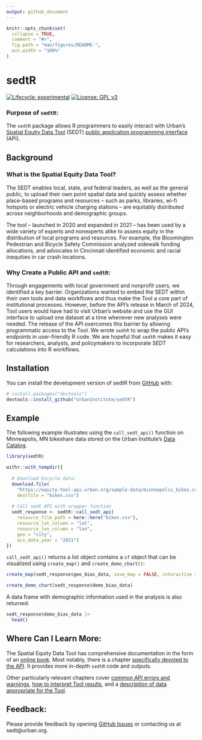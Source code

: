 ```yaml
---
output: github_document
---
```


<!-- README.md is generated from README.Rmd. Please edit that file -->

```r
knitr::opts_chunk$set(
  collapse = TRUE,
  comment = "#>",
  fig.path = "man/figures/README-",
  out.width = "100%"
)
```

# sedtR

<!-- badges: start -->
[![Lifecycle: experimental](https://img.shields.io/badge/lifecycle-experimental-orange.svg)](https://lifecycle.r-lib.org/articles/stages.html#experimental)
[![License: GPL v3](https://img.shields.io/badge/License-GPLv3-blue.svg)](https://www.gnu.org/licenses/gpl-3.0)
<!-- badges: end -->


### Purpose of `sedtR`:

The `sedtR` package allows R programmers to easily interact with Urban's [Spatial Equity Data Tool](https://apps.urban.org/features/equity-data-tool/) (SEDT) [public application programming interface](https://ui-research.github.io/sedt_documentation/api_documentation.html) (API). 

## Background

### What is the Spatial Equity Data Tool?
The SEDT enables local, state, and federal leaders, as well as the general public, to upload their own point spatial data and quickly assess whether place-based programs and resources – such as parks, libraries, wi-fi hotspots or electric vehicle charging stations – are equitably distributed across neighborhoods and demographic groups. 

The tool – launched in 2020 and expanded in 2021 – has been used by a wide variety of experts and nonexperts alike to assess equity in the distribution of local programs and resources. For example, the Bloomington Pedestrian and Bicycle Safety Commission analyzed sidewalk funding allocations, and advocates in Cincinnati identified economic and racial inequities in car crash locations. 

### Why Create a Public API and `sedtR`:
Through engagements with local government and nonprofit users, we identified a key barrier. Organizations wanted to embed the SEDT within their own tools and data workflows and thus make the Tool a core part of institutional processes. However, before the API's release in March of 2024, Tool users would have had to visit Urban’s website and use the GUI interface to upload one dataset at a time whenever new analyses were needed. The release of the API overcomes this barrier by allowing programmatic access to the Tool. We wrote `sedtR` to wrap the public API's endpoints in user-friendly R code. We are hopeful that `sedtR` makes it easy for researchers, analysts, and policymakers to incorporate SEDT calculations into R workflows. 


## Installation

You can install the development version of sedtR from [GitHub](https://github.com/) with:

``` r
# install.packages("devtools")
devtools::install_github("UrbanInstitute/sedtR")
```

## Example

The following example illustrates using the `call_sedt_api()` function on Minneapolis, MN bikeshare data stored on the Urban Institute's [Data Catalog](https://datacatalog.urban.org/).  

``` r
library(sedtR)

withr::with_tempdir({
  
  # Download bicycle data:
  download.file(
    "https://equity-tool-api.urban.org/sample-data/minneapolis_bikes.csv",
    destfile = "bikes.csv")
    
  # Call sedt API with wrapper function
  sedt_response <- sedtR::call_sedt_api(
    resource_file_path = here::here("bikes.csv"),
    resource_lat_column = "lat",
    resource_lon_column = "lon",
    geo = "city",
    acs_data_year = "2021")
})
```


`call_sedt_api()` returns a list object contains a `sf` object that can be visualized using `create_map()` and `create_demo_chart()`:

```r
create_map(sedt_response$geo_bias_data, save_map = FALSE, interactive = FALSE)
```

```r
create_demo_chart(sedt_response$demo_bias_data)
```

A data frame with demographic information used in the analysis is also returned:

```r
sedt_response$demo_bias_data |>
  head()
```

## Where Can I Learn More:

The Spatial Equity Data Tool has comprehensive documentation in the form of an [online book](https://ui-research.github.io/sedt_documentation/). Most notably, there is a chapter [specifically devoted to the API](https://ui-research.github.io/sedt_documentation/api_documentation.html). It provides more in-depth `sedtR` code and outputs. 

Other particularly relevant chapters cover [common API errors and warnings](https://ui-research.github.io/sedt_documentation/common_errors_warnings.html), [how to interpret Tool results](https://ui-research.github.io/sedt_documentation/interpreting_results.html), and a [description of data appropriate for the Tool](https://ui-research.github.io/sedt_documentation/resource_datasets.html). 


## Feedback:
Please provide feedback by opening [GitHub Issues](https://github.com/UrbanInstitute/sedtR/issues) or contacting us at sedt@urban.org.

